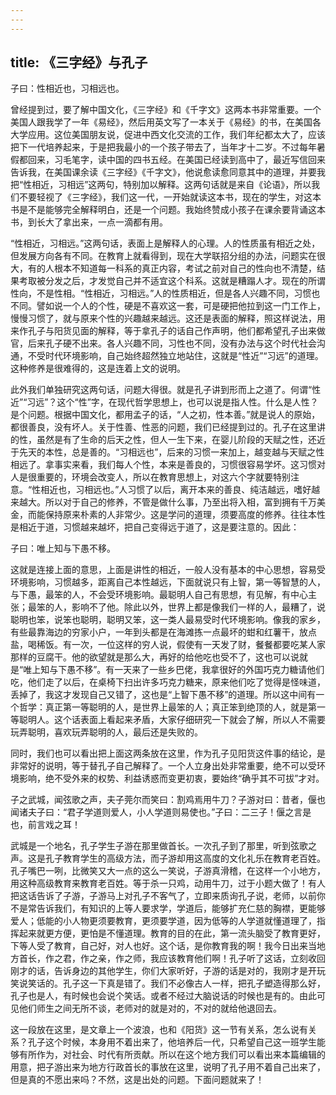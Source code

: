 ```yaml
---
---
---
```

title: 《三字经》与孔子
---




子曰：性相近也，习相远也。

曾经提到过，要了解中国文化，《三字经》和《千字文》这两本书非常重要。一个美国人跟我学了一年《易经》，然后用英文写了一本关于《易经》的书，在美国各大学应用。这位美国朋友说，促进中西文化交流的工作，我们年纪都太大了，应该把下一代培养起来，于是把我最小的一个孩子带去了，当年才十二岁。不过每年暑假都回来，习毛笔字，读中国的四书五经。在美国已经读到高中了，最近写信回来告诉我，在美国课余读《三字经》《千字文》，他说愈读愈同意其中的道理，并要我把“性相近，习相远”这两句，特别加以解释。这两句话就是来自《论语》，所以我们不要轻视了《三字经》，我们这一代，一开始就读这本书，现在的学生，对这本书是不是能够完全解释明白，还是一个问题。我始终赞成小孩子在课余要背诵这本书，到长大了拿出来，一点一滴都有用。

“性相近，习相远。”这两句话，表面上是解释人的心理。人的性质虽有相近之处，但发展方向各有不同。在教育上就看得到，现在大学联招分组的办法，问题实在很大，有的人根本不知道每一科系的真正内容，考试之前对自己的性向也不清楚，结果考取被分发之后，才发觉自己并不适宜这个科系。这就是糟蹋人才。现在的所谓性向，不是性相。“性相近，习相远。”人的性质相近，但是各人兴趣不同，习惯也不同。譬如说一个人的个性，硬是不喜欢这一套，可是硬把他拉到这一门工作上，慢慢习惯了，就与原来个性的兴趣越来越远。这还是表面的解释，照这样说法，用来作孔子与阳货见面的解释，等于拿孔子的话自己作声明，他们都希望孔子出来做官，后来孔子硬不出来。各人兴趣不同，习性也不同，没有办法与这个时代社会沟通，不受时代环境影响，自己始终超然独立地站住，这就是“性近”“习远”的道理。这种修养是很难得的，这是连着上文的说明。

此外我们单独研究这两句话，问题大得很。就是孔子讲到形而上之道了。何谓“性近”“习远”？这个“性”字，在现代哲学思想上，也可以说是指人性。什么是人性？是个问题。根据中国文化，都用孟子的话，“人之初，性本善。”就是说人的原始，都很善良，没有坏人。关于性善、性恶的问题，我们已经提到过的。孔子在这里讲的性，虽然是有了生命的后天之性，但人一生下来，在婴儿阶段的天赋之性，还近于先天的本性，总是善的。“习相远也”，后来的习惯一来加上，越变越与天赋之性相远了。拿事实来看，我们每人个性，本来是善良的，习惯很容易学坏。这习惯对人是很重要的，环境会改变人，所以在教育思想上，对这六个字就要特别注意。“性相近也，习相远也。”人习惯了以后，离开本来的善良、纯洁越远，嗜好越来越大。所以对于自己的修养，不管是做什么事，乃至出将入相，富到拥有千万美金，而能保持原来朴素的人非常少。这是学问的道理，须要高度的修养。往往本性是相近于道，习惯越来越坏，把自己变得远于道了，这是要注意的。因此：

子曰：唯上知与下愚不移。

这就是连接上面的意思，上面是讲性的相近，一般人没有基本的中心思想，容易受环境影响，习惯越多，距离自己本性越远，下面就说只有上智，第一等智慧的人，与下愚，最笨的人，不会受环境影响。最聪明人自己有思想，有见解，有中心主张；最笨的人，影响不了他。除此以外，世界上都是像我们一样的人，最糟了，说聪明也笨，说笨也聪明，聪明又笨，这一类人最易受时代环境影响。像我的家乡，有些最靠海边的穷家小户，一年到头都是在海滩拣一点最坏的蚶和红薯干，放点盐，喝稀饭。有一次，一位这样的穷人说，假使有一天发了财，餐餐都要吃某人家那样的豆腐干。他的欲望就是那么大，再好的给他吃也受不了，这也可以说就是“唯上知与下愚不移”。有一天来了一些乡巴佬，我拿很好的外国巧克力糖请他们吃，他们走了以后，在桌椅下扫出许多巧克力糖来，原来他们吃了觉得是怪味道，丢掉了，我这才发现自己又错了，这也是“上智下愚不移”的道理。所以这中间有一个哲学：真正第一等聪明的人，是世界上最笨的人；真正笨到绝顶的人，就是第一等聪明人。这个话表面上看起来矛盾，大家仔细研究一下就会了解，所以人不需要玩弄聪明，喜欢玩弄聪明的人，最后还是失败的。

同时，我们也可以看出把上面这两条放在这里，作为孔子见阳货这件事的结论，是非常好的说明，等于替孔子自己解释了。一个人立身出处非常重要，绝不可以受环境影响，绝不受外来的权势、利益诱惑而变更初衷，要始终“确乎其不可拔”才对。

子之武城，闻弦歌之声，夫子莞尔而笑曰：割鸡焉用牛刀？子游对曰：昔者，偃也闻诸夫子曰：“君子学道则爱人，小人学道则易使也。”子曰：二三子！偃之言是也，前言戏之耳！

武城是一个地名，孔子学生子游在那里做首长。一次孔子到了那里，听到弦歌之声。这是孔子教育学生的高级方法，而子游却用这高度的文化礼乐在教育老百姓。孔子嘴巴一咧，比微笑又大一点的这么一笑说，子游真滑稽，在这样一个小地方，用这种高级教育来教育老百姓。等于杀一只鸡，动用牛刀，过于小题大做了！有人把这话告诉了子游，子游马上对孔子不客气了，立即来质询孔子说，老师，以前你不是常告诉我们，有知识的上等人要求学，学道后，能够扩充仁慈的胸襟，更能够爱人；低能的小人物更须要教育，更须要学道，因为低等的人学道就懂道理了，指挥起来就更方便，更怕是不懂道理。教育的目的在此，第一流头脑受了教育更好，下等人受了教育，自己好，对人也好。这个话，是你教育我的啊！我今日出来当地方首长，作之君，作之亲，作之师，我应该教育他们啊！孔子听了这话，立刻收回刚才的话，告诉身边的其他学生，你们大家听好，子游的话是对的，我刚才是开玩笑说笑话的。孔子这一下真是错了。我们不必像古人一样，把孔子塑造得那么好，孔子也是人，有时候也会说个笑话。或者不经过大脑说话的时候也是有的。由此可见他们师生之间无所不谈，老师对的就是对的，不对的就给他退回去。

这一段放在这里，是文章上一个波浪，也和《阳货》这一节有关系，怎么说有关系？孔子这个时候，本身用不着出来了，他培养后一代，只希望自己这一班学生能够有所作为，对社会、时代有所贡献。所以在这个地方我们可以看出来本篇编辑的用意，把子游出来为地方行政首长的事放在这里，说明了孔子用不着自己出来了，但是真的不愿出来吗？不然，这是出处的问题。下面问题就来了！